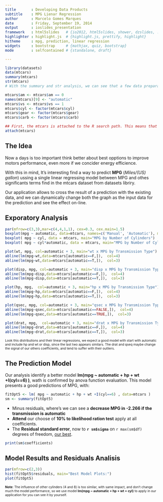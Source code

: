 ```yaml
---
title       : Developing Data Products
subtitle    : MPG Lienar Regression
author      : Marcelo Gomes Marques
date        : Friday, September 19, 2014
output      : ioslides_presentation
framework   : html5slides   # {io2012, html5slides, shower, dzslides, ...}
highlighter : highlight.js  # {highlight.js, prettify, highlight}
hitheme     : mpg, prediction, linear regression 
widgets     : bootstrap     # {mathjax, quiz, bootstrap}
mode        : selfcontained # {standalone, draft}

---
```

```r
library(datasets)
data(mtcars)
summary(mtcars)
str(mtcars)
# With the summary and str analysis, we can see that a few data preparation is need to tidy the dataset, only need coerce some variables to class factor and logic as need.

mtcars$am <- mtcars$am == 0
names(mtcars)[9] <- "automatic"
mtcars$vs <- mtcars$vs == 1
mtcars$cyl <- factor(mtcars$cyl)
mtcars$gear <- factor(mtcars$gear)
mtcars$carb <- factor(mtcars$carb)

## First, the mtcars is attached to the R search path. This means that the mtcars dataset is searched by R when evaluating a variable, so columns in the dataset can be accessed by simply giving their names.
attach(mtcars)
```  


## The Idea
Now a days is too important think better about best opptions to improve motors performance, even more if we concider energy efficience. 

With this in mind, It's interesting find a way to predict **MPG** (*Miles/(US) gallon*) ussing a single linear regressing model between MPG and othes significants terms find in the mtcars dataset from datasets libriry. 

Our application allows to cross the result of a prediction with the existing data, and we can dynamically change both the graph as the input data for the prediction and see the effect on-line.

## Exporatory Analysis
```r
par(mfrow=c(3,3),mar=c(4,4,1,1), cex=0.3, cex.main=1.5)
boxplot(mpg ~ automatic, data=mtcars, names=c('Manual', 'Automatic'), main="MPG by Transmission Type")
boxplot( mpg ~ cyl, data = mtcars, main="MPG by Number of Cylinders")
boxplot( mpg ~ cyl*automatic, data = mtcars, main="MPG by Number of Cylinders and Transmission Type")

plot(wt, mpg, col=automatic + 3, main="wt x MPG by Transmission Type")
abline(lm(mpg~wt,data=mtcars[automatic==F,]),  col=4)
abline(lm(mpg~wt,data=mtcars[automatic==T,]),  col=3)

plot(disp, mpg, col=automatic + 3, main="disp x MPG by Transmission Type")
abline(lm(mpg~disp,data=mtcars[automatic==F,]),  col=4)
abline(lm(mpg~disp,data=mtcars[automatic==T,]),  col=3)

plot(hp, mpg,  col=automatic + 3, main="hp x MPG by Transmission Type")
abline(lm(mpg~hp,data=mtcars[automatic==F,]),  col=4)
abline(lm(mpg~hp,data=mtcars[automatic==T,]),  col=3)

plot(qsec, mpg, col=automatic + 3, main="qsec x MPG by Transmission Type")
abline(lm(mpg~qsec,data=mtcars[automatic==FALSE,]),  col=4)
abline(lm(mpg~qsec,data=mtcars[automatic==TRUE,]),  col=3)

plot(drat, mpg,  col=automatic + 3, main="drat x MPG by Transmission Type")
abline(lm(mpg~drat,data=mtcars[automatic==F,]),  col=4)
abline(lm(mpg~drat,data=mtcars[automatic==T,]),  col=3)

```  
<p style="font-size: 75%;">Look this distributions and their linear regressions, we expect a good model with start with automatic and include hp and wt or disp, since the last two appears similars. The drat and qseq maybe change the signal of our others coefficients, and tend to suffer with their outliers.</p>  

## The Prediction Model  

Our analysis identify a better model **lm(mpg ~ automatic + hp + wt +I(cyl==6) )**, wath is confirmed by anova function evaluation.  This model presents a good predictions of MPG, with:  
```r
fitOpt5 <- lm( mpg ~ automatic + hp + wt +I(cyl==6) , data=mtcars )
sm <- summary(fitOpt5)

```  
- Minus residuals, where's we can see a **decrease MPG in -2.266 if the transmission is automatic** 
- **Attend** our choose of **10% to likelihood ration test** apply at all coefficients.  
- The **Residual standard error**, now to **`r sm$sigma`** on `r max(sm$df)` degrees of freedom, <u>our best</u>.  
```r
print(sm$coefficients)
``` 

## Model Results and Residuals Analisis

```r
par(mfrow=c(2,3))
hist(fitOpt5$residuals, main="Best Model Plots:")
plot(fitOpt5)
```
<p style="font-size: 75%;">**Note**: The influence of other cylinders (4 and 8) is too similar, with same impact, and don't change  much the model performance, so we use model **lm(mpg ~ automatic + hp + wt + cyl)** to apply in our application for you can see it by yourself.</p>
